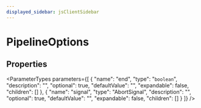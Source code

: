 ```yaml
---
displayed_sidebar: jsClientSidebar
---
```



# PipelineOptions

## Properties

<ParameterTypes parameters={[
  {
    "name": "end",
    "type": "`boolean`",
    "description": "",
    "optional": true,
    "defaultValue": "",
    "expandable": false,
    "children": []
  },
  {
    "name": "signal",
    "type": "AbortSignal",
    "description": "",
    "optional": true,
    "defaultValue": "",
    "expandable": false,
    "children": []
  }
]} />
